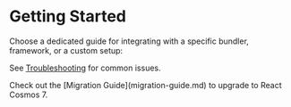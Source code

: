 
# Getting Started

Choose a dedicated guide for integrating with a specific bundler, framework, or a custom setup:

<Cards>
  <Card title="Vite" href="/docs/getting-started/vite" />
  <Card title="Webpack" href="/docs/getting-started/webpack" />
  <Card title="React Native" href="/docs/getting-started/react-native" />
  <Card title="Next.js" href="/docs/getting-started/next" />
  <Card
    title="Create React App"
    href="/docs/getting-started/create-react-app"
  />
  <Card title="Custom Bundler" href="/docs/getting-started/custom-bundler" />
</Cards>

See [Troubleshooting](getting-started/troubleshooting.mdx) for common issues.

<Callout>
  Check out the [Migration Guide](migration-guide.md) to upgrade to React Cosmos
  7.
</Callout>
